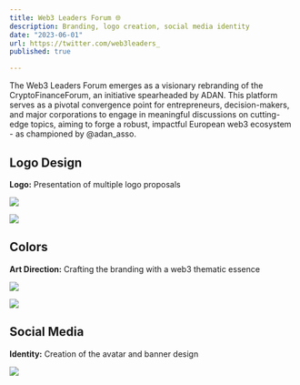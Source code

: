 ```yaml
---
title: Web3 Leaders Forum 🌐
description: Branding, logo creation, social media identity
date: "2023-06-01"
url: https://twitter.com/web3leaders_
published: true

---
```


The Web3 Leaders Forum emerges as a visionary rebranding of the CryptoFinanceForum, an initiative spearheaded by ADAN. This platform serves as a pivotal convergence point for entrepreneurs, decision-makers, and major corporations to engage in meaningful discussions on cutting-edge topics, aiming to forge a robust, impactful European web3 ecosystem - as championed by @adan_asso.

## Logo Design

**Logo:** Presentation of multiple logo proposals

![](/wlf-logo-1.png)

![](/wlf-logo-2.png)

## Colors

**Art Direction:** Crafting the branding with a web3 thematic essence

![](/wlf-logo.png)

![](/wlf-logo-design.png)

## Social Media

**Identity:** Creation of the avatar and banner design

![](/wlf-twitter.png)

